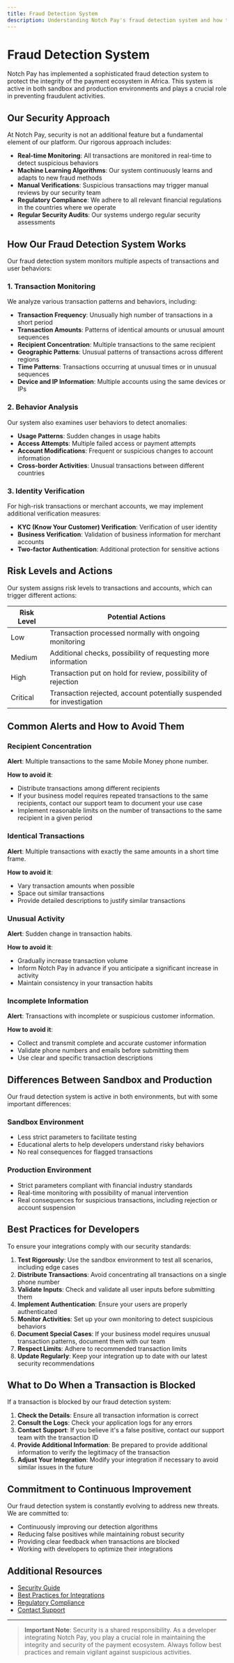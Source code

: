 ```yaml
---
title: Fraud Detection System
description: Understanding Notch Pay's fraud detection system and how to ensure your transactions comply with our security standards
---
```


# Fraud Detection System

Notch Pay has implemented a sophisticated fraud detection system to protect the integrity of the payment ecosystem in Africa. This system is active in both sandbox and production environments and plays a crucial role in preventing fraudulent activities.

## Our Security Approach

At Notch Pay, security is not an additional feature but a fundamental element of our platform. Our rigorous approach includes:

- **Real-time Monitoring**: All transactions are monitored in real-time to detect suspicious behaviors
- **Machine Learning Algorithms**: Our system continuously learns and adapts to new fraud methods
- **Manual Verifications**: Suspicious transactions may trigger manual reviews by our security team
- **Regulatory Compliance**: We adhere to all relevant financial regulations in the countries where we operate
- **Regular Security Audits**: Our systems undergo regular security assessments

## How Our Fraud Detection System Works

Our fraud detection system monitors multiple aspects of transactions and user behaviors:

### 1. Transaction Monitoring

We analyze various transaction patterns and behaviors, including:

- **Transaction Frequency**: Unusually high number of transactions in a short period
- **Transaction Amounts**: Patterns of identical amounts or unusual amount sequences
- **Recipient Concentration**: Multiple transactions to the same recipient
- **Geographic Patterns**: Unusual patterns of transactions across different regions
- **Time Patterns**: Transactions occurring at unusual times or in unusual sequences
- **Device and IP Information**: Multiple accounts using the same devices or IPs

### 2. Behavior Analysis

Our system also examines user behaviors to detect anomalies:

- **Usage Patterns**: Sudden changes in usage habits
- **Access Attempts**: Multiple failed access or payment attempts
- **Account Modifications**: Frequent or suspicious changes to account information
- **Cross-border Activities**: Unusual transactions between different countries

### 3. Identity Verification

For high-risk transactions or merchant accounts, we may implement additional verification measures:

- **KYC (Know Your Customer) Verification**: Verification of user identity
- **Business Verification**: Validation of business information for merchant accounts
- **Two-factor Authentication**: Additional protection for sensitive actions

## Risk Levels and Actions

Our system assigns risk levels to transactions and accounts, which can trigger different actions:

| Risk Level | Potential Actions |
|------------|-------------------|
| Low | Transaction processed normally with ongoing monitoring |
| Medium | Additional checks, possibility of requesting more information |
| High | Transaction put on hold for review, possibility of rejection |
| Critical | Transaction rejected, account potentially suspended for investigation |

## Common Alerts and How to Avoid Them

### Recipient Concentration

**Alert**: Multiple transactions to the same Mobile Money phone number.

**How to avoid it**:
- Distribute transactions among different recipients
- If your business model requires repeated transactions to the same recipients, contact our support team to document your use case
- Implement reasonable limits on the number of transactions to the same recipient in a given period

### Identical Transactions

**Alert**: Multiple transactions with exactly the same amounts in a short time frame.

**How to avoid it**:
- Vary transaction amounts when possible
- Space out similar transactions
- Provide detailed descriptions to justify similar transactions

### Unusual Activity

**Alert**: Sudden change in transaction habits.

**How to avoid it**:
- Gradually increase transaction volume
- Inform Notch Pay in advance if you anticipate a significant increase in activity
- Maintain consistency in your transaction habits

### Incomplete Information

**Alert**: Transactions with incomplete or suspicious customer information.

**How to avoid it**:
- Collect and transmit complete and accurate customer information
- Validate phone numbers and emails before submitting them
- Use clear and specific transaction descriptions

## Differences Between Sandbox and Production

Our fraud detection system is active in both environments, but with some important differences:

### Sandbox Environment

- Less strict parameters to facilitate testing
- Educational alerts to help developers understand risky behaviors
- No real consequences for flagged transactions

### Production Environment

- Strict parameters compliant with financial industry standards
- Real-time monitoring with possibility of manual intervention
- Real consequences for suspicious transactions, including rejection or account suspension

## Best Practices for Developers

To ensure your integrations comply with our security standards:

1. **Test Rigorously**: Use the sandbox environment to test all scenarios, including edge cases
2. **Distribute Transactions**: Avoid concentrating all transactions on a single phone number
3. **Validate Inputs**: Check and validate all user inputs before submitting them
4. **Implement Authentication**: Ensure your users are properly authenticated
5. **Monitor Activities**: Set up your own monitoring to detect suspicious behaviors
6. **Document Special Cases**: If your business model requires unusual transaction patterns, document them with our team
7. **Respect Limits**: Adhere to recommended transaction limits
8. **Update Regularly**: Keep your integration up to date with our latest security recommendations

## What to Do When a Transaction is Blocked

If a transaction is blocked by our fraud detection system:

1. **Check the Details**: Ensure all transaction information is correct
2. **Consult the Logs**: Check your application logs for any errors
3. **Contact Support**: If you believe it's a false positive, contact our support team with the transaction ID
4. **Provide Additional Information**: Be prepared to provide additional information to verify the legitimacy of the transaction
5. **Adjust Your Integration**: Modify your integration if necessary to avoid similar issues in the future

## Commitment to Continuous Improvement

Our fraud detection system is constantly evolving to address new threats. We are committed to:

- Continuously improving our detection algorithms
- Reducing false positives while maintaining robust security
- Providing clear feedback when transactions are blocked
- Working with developers to optimize their integrations

## Additional Resources

- [Security Guide](/security/guide)
- [Best Practices for Integrations](/get-started/best-practices)
- [Regulatory Compliance](/security/compliance)
- [Contact Support](https://notchpay.co/support)

---

> **Important Note**: Security is a shared responsibility. As a developer integrating Notch Pay, you play a crucial role in maintaining the integrity and security of the payment ecosystem. Always follow best practices and remain vigilant against suspicious activities.